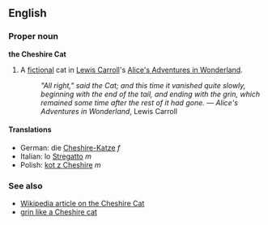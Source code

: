 ==English==
===Proper noun===
'''the Cheshire Cat'''

#A [[fictional]] cat in [[w:Lewis Carroll|Lewis Carroll]]'s [[w:Alice's Adventures in Wonderland|Alice's Adventures in Wonderland]].
#:''"All right," said the Cat; and this time it vanished quite slowly, beginning with the end of the tail, and ending with the grin, which remained some time after the rest of it had gone.'' &mdash; ''Alice's Adventures in Wonderland'', Lewis Carroll

====Translations====

*German: die [[Cheshire-Katze]] ''f''
*Italian: lo [[Stregatto]] ''m''
*Polish: [[kot z Cheshire]] ''m''


===See also===
*[[w:Cheshire_cat|Wikipedia article on the Cheshire Cat]]
*[[grin like a Cheshire cat]]